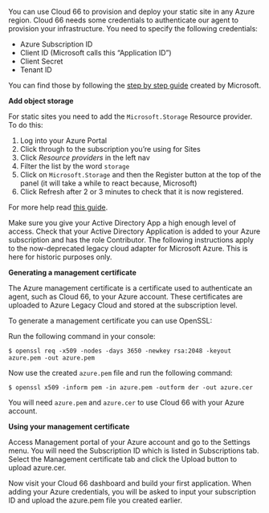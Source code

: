 You can use Cloud 66 to provision and deploy your static site in any Azure region. Cloud 66 needs some credentials to authenticate our agent to provision your infrastructure. You need to specify the following credentials:

* Azure Subscription ID
* Client ID (Microsoft calls this “Application ID”)
* Client Secret
* Tenant ID

You can find those by following the [step by step guide](https://learn.microsoft.com/en-us/azure/active-directory/develop/howto-create-service-principal-portal) created by Microsoft.

**Add object storage**

For static sites you need to add the `Microsoft.Storage` Resource provider. To do this:

1. Log into your Azure Portal
2. Click through to the subscription you’re using for Sites
3. Click *Resource providers* in the left nav
4. Filter the list by the word `storage`
5. Click on `Microsoft.Storage` and then the Register button at the top of the panel (it will take a while to react because, Microsoft)
6. Click Refresh after 2 or 3 minutes to check that it is now registered.

For more help read [this guide](https://learn.microsoft.com/en-us/azure/azure-resource-manager/management/resource-providers-and-types).

<Callout type="info" title="Active Directory">
Make sure you give your Active Directory App a high enough level of access. Check that your Active Directory Application is added to your Azure subscription and has the role Contributor.
</Callout>

<Collapsible title="Azure Legacy Cloud">
The following instructions apply to the now-deprecated legacy cloud adapter for Microsoft Azure. This is here for historic purposes only.

**Generating a management certificate**

The Azure management certificate is a certificate used to authenticate an agent, such as Cloud 66, to your Azure account. These certificates are uploaded to Azure Legacy Cloud and stored at the subscription level.

To generate a management certificate you can use OpenSSL:

Run the following command in your console:

```shell
$ openssl req -x509 -nodes -days 3650 -newkey rsa:2048 -keyout azure.pem -out azure.pem
```

Now use the created `azure.pem` file and run the following command:

```shell
$ openssl x509 -inform pem -in azure.pem -outform der -out azure.cer
```
You will need `azure.pem` and `azure.cer` to use Cloud 66 with your Azure account.

**Using your management certificate**

Access Management portal of your Azure account and go to the Settings menu. You will need the Subscription ID which is listed in Subscriptions tab. Select the Management certificate tab and click the Upload button to upload azure.cer.

Now visit your Cloud 66 dashboard and build your first application. When adding your Azure credentials, you will be asked to input your subscription ID and upload the azure.pem file you created earlier.

</Collapsible>

